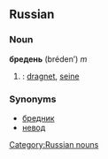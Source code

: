 ==Russian==

===Noun===
'''бредень''' (bréden’) ''m''

# {{fishing|lang=ru}} : [[dragnet]], [[seine]]

===Synonyms===
*[[бредник]]
*[[невод]]

[[Category:Russian nouns]]